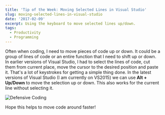 ```yaml
---
title: 'Tip of the Week: Moving Selected Lines in Visual Studio'
slug: moving-selected-lines-in-visual-studio
date: '2017-02-09'
excerpt: Using the keyboard to move selected lines up/down.
tags:
  - Productivity
  - Programming
---
```

Often when coding, I need to move pieces of code up or down. It could be a group of lines of code or an entire function that I need to shift up or down. In earlier versions of Visual Studio, I had to select the lines of code, cut them from current place, move the cursor to the desired position and paste it. That's a lot of keystrokes for getting a simple thing done. In the latest versions of Visual Studio (I am currently on VS2015) we can use **Alt + Up/Down** to move the selection up or down. This also works for the current line without selecting it.

![Defensive Coding](/images/visualstudio_moveselectedlines.gif)

Hope this helps to move code around faster!

